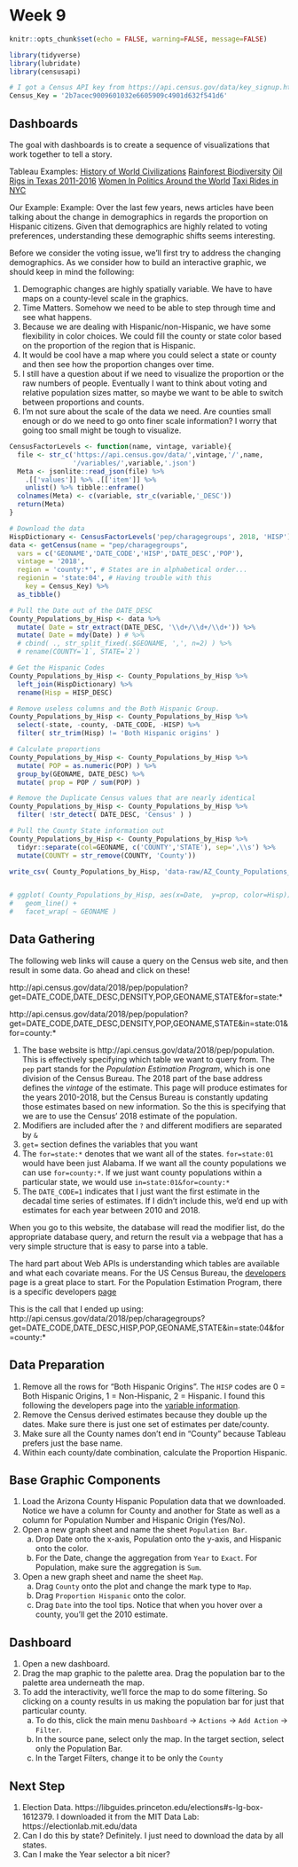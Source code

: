 # Week 9

```r
knitr::opts_chunk$set(echo = FALSE, warning=FALSE, message=FALSE)
```
```r
library(tidyverse)
library(lubridate)
library(censusapi)

# I got a Census API key from https://api.census.gov/data/key_signup.html 
Census_Key = '2b7acec9009601032e6605909c4901d632f541d6'

```

## Dashboards

The goal with dashboards is to create a sequence of visualizations that work together to tell a story. 

Tableau Examples:
[History of World Civilizations](https://public.tableau.com/en-us/gallery/history-world?tab=featured&topic=greatest-hits)
[Rainforest Biodiversity](https://public.tableau.com/en-us/gallery/tale-rainforest?tab=featured&topic=greatest-hits)
[Oil Rigs in Texas 2011-2016](https://public.tableau.com/en-us/gallery/texan-oil-rigs?tab=featured&topic=greatest-hits)
[Women In Politics Around the World](https://public.tableau.com/en-us/gallery/women-politics-0?tab=featured&topic=greatest-hits)
[Taxi Rides in NYC](https://public.tableau.com/en-us/gallery/new-york-taxis?tab=featured&topic=greatest-hits)


Our Example:
Example: Over the last few years, news articles have been talking about the change in demographics in regards the proportion on Hispanic citizens. Given that demographics are highly related to voting preferences, understanding these demographic shifts seems interesting.

Before we consider the voting issue, we'll first try to address the changing demographics. As we consider how to build an interactive graphic, we should keep in mind the following:

1. Demographic changes are highly spatially variable. We have to have maps on a county-level scale in the graphics.
2. Time Matters. Somehow we need to be able to step through time and see what happens.
3. Because we are dealing with Hispanic/non-Hispanic, we have some flexibility in color choices. We could fill the county or state color based on the proportion of the region that is Hispanic.
4. It would be cool have a map where you could select a state or county and then see how the proportion changes over time.
5. I still have a question about if we need to visualize the proportion or the raw numbers of people. Eventually I want to think about voting and relative population sizes matter, so maybe we want to be able to switch between proportions and counts.
6. I'm not sure about the scale of the data we need. Are counties small enough or do we need to go onto finer scale information? I worry that going too small might be tough to visualize.


```r
CensusFactorLevels <- function(name, vintage, variable){
  file <- str_c('https://api.census.gov/data/',vintage,'/',name,
                '/variables/',variable,'.json')
  Meta <- jsonlite::read_json(file) %>% 
    .[['values']] %>% .[['item']] %>% 
    unlist() %>% tibble::enframe() 
  colnames(Meta) <- c(variable, str_c(variable,'_DESC'))
  return(Meta)
}

# Download the data
HispDictionary <- CensusFactorLevels('pep/charagegroups', 2018, 'HISP')
data <- getCensus(name = "pep/charagegroups",
  vars = c('GEONAME','DATE_CODE','HISP','DATE_DESC','POP'),
  vintage = '2018',
  region = 'county:*', # States are in alphabetical order...
  regionin = 'state:04', # Having trouble with this
	key = Census_Key) %>%
  as_tibble()

# Pull the Date out of the DATE_DESC 
County_Populations_by_Hisp <- data %>%
  mutate( Date = str_extract(DATE_DESC, '\\d+/\\d+/\\d+')) %>%
  mutate( Date = mdy(Date) ) # %>%
  # cbind( ., str_split_fixed(.$GEONAME, ',', n=2) ) %>%
  # rename(COUNTY=`1`, STATE=`2`) 

# Get the Hispanic Codes
County_Populations_by_Hisp <- County_Populations_by_Hisp %>%
  left_join(HispDictionary) %>%
  rename(Hisp = HISP_DESC) 

# Remove useless columns and the Both Hispanic Group.
County_Populations_by_Hisp <- County_Populations_by_Hisp %>%
  select(-state, -county, -DATE_CODE, -HISP) %>%
  filter( str_trim(Hisp) != 'Both Hispanic origins' )

# Calculate proportions
County_Populations_by_Hisp <- County_Populations_by_Hisp %>%
  mutate( POP = as.numeric(POP) ) %>%
  group_by(GEONAME, DATE_DESC) %>%
  mutate( prop = POP / sum(POP) )

# Remove the Duplicate Census values that are nearly identical
County_Populations_by_Hisp <- County_Populations_by_Hisp %>%
  filter( !str_detect( DATE_DESC, 'Census' ) )

# Pull the County State information out
County_Populations_by_Hisp <- County_Populations_by_Hisp %>% 
  tidyr::separate(col=GEONAME, c('COUNTY','STATE'), sep=',\\s') %>%
  mutate(COUNTY = str_remove(COUNTY, 'County'))

write_csv( County_Populations_by_Hisp, 'data-raw/AZ_County_Populations_by_Hisp.csv' )


# ggplot( County_Populations_by_Hisp, aes(x=Date,  y=prop, color=Hisp)) +
#   geom_line() +
#   facet_wrap( ~ GEONAME )
```


## Data Gathering

The following web links will cause a query on the Census web site, and then result in some data. Go ahead and click on these!

http://api.census.gov/data/2018/pep/population?get=DATE_CODE,DATE_DESC,DENSITY,POP,GEONAME,STATE&for=state:*

http://api.census.gov/data/2018/pep/population?get=DATE_CODE,DATE_DESC,DENSITY,POP,GEONAME,STATE&in=state:01&for=county:*

1. The base website is http://api.census.gov/data/2018/pep/population. This is effectively specifying which table we want to query from. The `pep` part stands for the *Population Estimation Program*, which is one division of the Census Bureau. The 2018 part of the base address defines the *vintage* of the estimate. This page will produce estimates for the years 2010-2018, but the Census Bureau is constantly updating those estimates based on new information. So the this is specifying that we are to use the Census' 2018 estimate of the population.
2. Modifiers are included after the `?` and different modifiers are separated by `&`
3. `get=` section defines the variables that you want 
4. The `for=state:*` denotes that we want all of the states. `for=state:01` would have been just Alabama. If we want all the county populations we can use `for=county:*`. If we just want county populations within a particular state, we would use `in=state:01&for=county:*`
5. The `DATE_CODE=1` indicates that I just want the first estimate in the decadal time series of estimates. If I didn't include this, we'd end up with estimates for each year between 2010 and 2018. 

When you go to this website, the database will read the modifier list, do the appropriate database query, and return the result via a webpage that has a very simple structure that is easy to parse into a table.

The hard part about Web APIs is understanding which tables are available and what each covariate means. For the US Census Bureau, the [developers](https://www.census.gov/developers/) page is a great place to start. For the Population Estimation Program, there is a specific developers [page](https://www.census.gov/data/developers/data-sets/popest-popproj/popest.html)

This is the call that I ended up using:
http://api.census.gov/data/2018/pep/charagegroups?get=DATE_CODE,DATE_DESC,HISP,POP,GEONAME,STATE&in=state:04&for=county:*

## Data Preparation

1. Remove all the rows for "Both Hispanic Origins". The `HISP` codes are 0 = Both Hispanic Origins, 1 = Non-Hispanic, 2 = Hispanic. I found this following the developers page into the [variable information](https://api.census.gov/data/2018/pep/charagegroups/variables/HISP.json).
2. Remove the Census derived estimates because they double up the dates. Make sure there is just one set of estimates per date/county.
3. Make sure all the County names don't end in "County" because Tableau prefers just the base name.
4. Within each county/date combination, calculate the Proportion Hispanic.

## Base Graphic Components

1. Load the Arizona County Hispanic Population data that we downloaded. Notice we have a column for County and another for State as well as a column for Population Number and Hispanic Origin (Yes/No).
2. Open a new graph sheet and name the sheet `Population Bar`. 
    a) Drop Date onto the x-axis, Population onto the y-axis, and Hispanic onto the color.
    b) For the Date, change the aggregation from `Year` to `Exact`. For Population, make sure the aggregation is `Sum`. 
3. Open a new graph sheet and name the sheet `Map`.
    a) Drag `County` onto the plot and change the mark type to `Map`.
    b) Drag `Proportion Hispanic` onto the color. 
    c) Drag `Date` into the tool tips. Notice that when you hover over a county, you'll get the 2010 estimate.
    
## Dashboard

1. Open a new dashboard.
2. Drag the map graphic to the palette area. Drag the population bar to the palette area underneath the map. 
3. To add the interactivity, we'll force the map to do some filtering. So clicking on a county results in us making the population bar for just that particular county. 
    a) To do this, click the main menu `Dashboard` -> `Actions` -> `Add Action` -> `Filter`.
    b) In the source pane, select only the map. In the target section, select only the Population Bar.
    c) In the Target Filters, change it to be only the `County`




## Next Step
1. Election Data. https://libguides.princeton.edu/elections#s-lg-box-1612379. I downloaded it from the MIT Data Lab: https://electionlab.mit.edu/data
2. Can I do this by state?  Definitely. I just need to download the data by all states.
3. Can I make the Year selector a bit nicer?